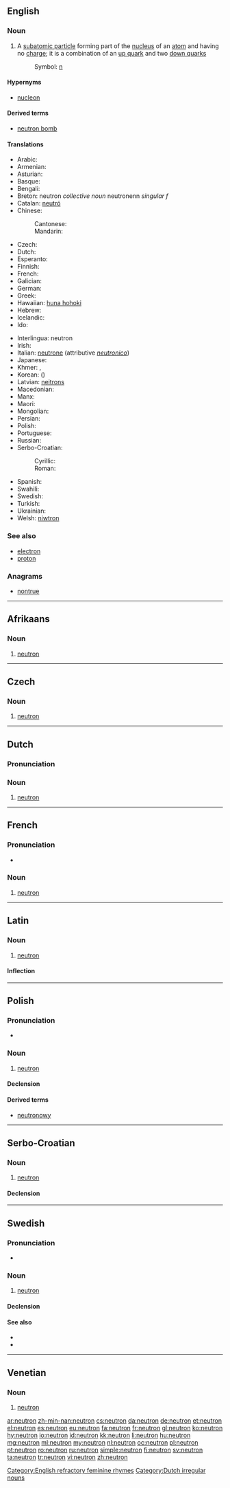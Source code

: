 {{also|Neutron|neutrón}}
==English==

===Noun===
{{wikipedia}}
{{en-noun}}

# {{context|particle|lang=en}} A [[subatomic particle]] forming part of the [[nucleus]] of an [[atom]] and having no [[charge]]; it is a combination of an [[up quark]] and two [[down quark]]s
#: Symbol: [[n]]

====Hypernyms====
* [[nucleon]]

====Derived terms====
* [[neutron bomb]]

====Translations====
{{trans-top|subatomic particle}}
* Arabic: {{t-|ar|نيوترون|m|tr=nyutruun}}
* Armenian: {{t-|hy|նեյտրոն|tr=neytron}}
* Asturian: {{t-|ast|neutrón|m}}
* Basque: {{t-|eu|neutroi}}
* Bengali: {{t-|bn|নিউট্রন|sc=Beng}}
* Breton: neutron ''collective noun'' neutronenn ''singular f''
* Catalan: [[neutró]]
* Chinese:
*: Cantonese: {{tø|yue|中子|tr=jung1 ji2|sc=Hant}}
*: Mandarin: {{t-|cmn|中子|tr=zhōngzǐ|sc=Hani}}
* Czech: {{t+|cs|neutron|m}}
* Dutch: {{t+|nl|neutron|n}}
* Esperanto: {{t-|eo|neŭtrono}}
* Finnish: {{t+|fi|neutroni}}
* French: {{t+|fr|neutron|m}}
* Galician: {{t+|gl|neutrón|m}}
* German: {{t+|de|Neutron|n}}
* Greek: {{t+|el|νετρόνιο|n|tr=netronio}}
* Hawaiian: [[huna hohoki]]
* Hebrew: {{t+|he|ניטרון|alt=נֵיטרוֹן}}
* Icelandic: {{t+|is|nifteind|f}}
* Ido: {{t+|io|neutrono}}
{{trans-mid}}
* Interlingua: neutron
* Irish: {{t-|ga|neodrón|m}}
* Italian: [[neutrone]] {{m}} (attributive ''[[neutronico]]'')
* Japanese: {{t+|ja|中性子|tr=ちゅうせいし, chūseishi}}
* Khmer: {{t-|km|អព្យាកតាណូ|tr=ak pyeak ta no|sc=Khmr}}, {{t-|km|ណឺត្រុង|tr=ner trong|sc=Khmr}}
* Korean: {{t+|ko|중성자|tr=jungseongja|sc=Hang}} ({{t+|ko|中性子|sc=Hani}})
* Latvian: [[neitrons]] {{m}}
* Macedonian: {{t-|mk|неутрон|m|tr=neutrón}}
* Manx: {{t-|gv|naeearane}}
* Maori: {{t-|mi|iramoe}}
* Mongolian: {{t-|mn|нейтрон|tr=neytron|sc=Cyrl}}
* Persian: {{t+|fa|نوترون}}
* Polish: {{t+|pl|neutron|m}}
* Portuguese: {{t+|pt|nêutron|m}}
* Russian: {{t+|ru|нейтрон|m|tr=nejtrón}}
* Serbo-Croatian:
*: Cyrillic: {{t-|sh|неутрон|m|alt=неу̀тро̄н}}
*: Roman: {{t-|sh|neutron|m|alt=neùtrōn}}
* Spanish: {{t+|es|neutrón}}
* Swahili: {{t-|sw|nyutroni}}
* Swedish: {{t+|sv|neutron|c}}
* Turkish: {{t+|tr|nötron}}
* Ukrainian: {{t-|uk|нейтрон|m|tr=neytron|sc=Cyrl}}
* Welsh: [[niwtron]]
{{trans-bottom}}

===See also===
* [[electron]]
* [[proton]]

===Anagrams===
* [[nontrue#English|nontrue]]

[[Category:English refractory feminine rhymes]]

----

==Afrikaans==
{{wikipedia|lang=af}}

===Noun===
{{af-noun|neutrone}}

# {{context|physics|lang=af}} [[#English|neutron]]

----

==Czech==

===Noun===
{{cs-noun|g=m}}

# [[#English|neutron]]

----

==Dutch==
===Pronunciation===
{{hyphenation|neu|tron}}
===Noun===
{{nl-noun|n|neutronen|neutrontje|dim2=neutroontje}}

# {{context|physics|lang=nl}} [[#English|neutron]]

[[Category:Dutch irregular nouns]]

----

==French==
{{wikipedia|lang=fr}}

===Pronunciation===
* {{audio|Fr-Paris--neutron.ogg|Audio (Paris)}}

===Noun===
{{fr-noun|m}}

# {{context|particle|lang=fr}} [[#English|neutron]]

----

==Latin==

===Noun===
{{wikipedia|lang=la}}
{{la-noun|neutron|neutronis|neutrōnis|n|third}}

# {{context|physics|lang=la}} [[#English|neutron]]

====Inflection====
{{la-decl-3rd|neutron|neutron|neutron|neutrōn}}

----

==Polish==

===Pronunciation===
* {{IPA|/n̪ɛˈut̪rɔn̪/|lang=pl}}

===Noun===
{{pl-noun|m}}

# {{context|physics|lang=pl}} [[#English|neutron]]

====Declension====
{{pl-decl-noun
|neutron|neutrony
|neutronu|neutronów
|neutronowi|neutronom
|neutron|neutrony
|neutronem|neutronami
|neutronie|neutronach
|neutronie|neutrony
}}

====Derived terms====
* [[neutronowy]]

----

==Serbo-Croatian==

===Noun===
{{sh-noun|g=m|head=neùtrōn|r|неутрон|неу̀тро̄н}}

# {{context|physics|lang=sh}} [[#English|neutron]]

====Declension====
{{sh-decl-noun
|neùtrōn|neutroni
|neutróna|neutrona
|neutronu|neutronima
|neutron|neutrone
|neutrone|neutroni
|neutronu|neutronima
|neutronom|neutronima
}}

----

==Swedish==
{{wikipedia|lang=sv}}

===Pronunciation===
* {{IPA|/neːɵˈtroːn/|lang=sv}}

===Noun===
{{sv-noun|c}}

# {{context|physics|lang=sv}} [[#English|neutron]]

====Declension====
{{sv-noun-reg-er}}

====See also====
* {{l|sv|proton}}
* {{l|sv|elektron}}

----

==Venetian==

===Noun===
{{wikipedia|lang=vec}}
{{vec-noun|neutr|m|on|uni}}

# {{context|physics|lang=vec}} [[#English|neutron]]

[[ar:neutron]]
[[zh-min-nan:neutron]]
[[cs:neutron]]
[[da:neutron]]
[[de:neutron]]
[[et:neutron]]
[[el:neutron]]
[[es:neutron]]
[[eu:neutron]]
[[fa:neutron]]
[[fr:neutron]]
[[gl:neutron]]
[[ko:neutron]]
[[hy:neutron]]
[[io:neutron]]
[[id:neutron]]
[[kk:neutron]]
[[li:neutron]]
[[hu:neutron]]
[[mg:neutron]]
[[ml:neutron]]
[[my:neutron]]
[[nl:neutron]]
[[oc:neutron]]
[[pl:neutron]]
[[pt:neutron]]
[[ro:neutron]]
[[ru:neutron]]
[[simple:neutron]]
[[fi:neutron]]
[[sv:neutron]]
[[ta:neutron]]
[[tr:neutron]]
[[vi:neutron]]
[[zh:neutron]]
